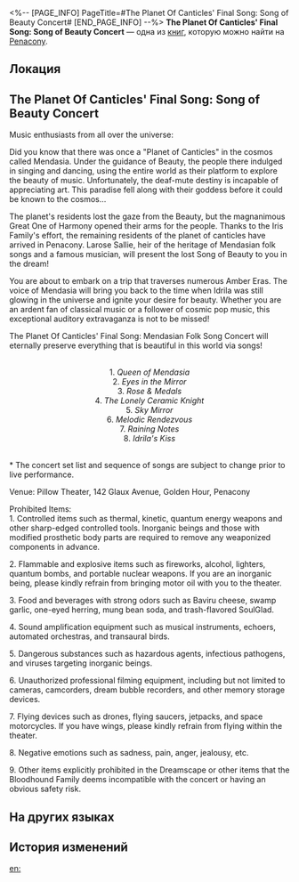 <%-- [PAGE_INFO]
PageTitle=#The Planet Of Canticles' Final Song: Song of Beauty Concert#
[END_PAGE_INFO] --%>
{{Дополнить}}
{{Книга Инфобокс
|id           = 302
|partIds      = 190561
|Название     = 
|Изображение  = Предмет Журнал Пенакония.png
|Мир          = Penacony
|Томов        = 1
|Автор        = <!--нужно добавить-->
|Описание     = An exquisite flyer promoting the Song of Beauty concert given out by the singer, Larose, along the Penacony streets.
|Том1         = {{tx}}
|Источник1    = {{tx|Отсутствует источник}}
|Персонажи    = Idrila
|Фракции      = Penacony
}}
'''The Planet Of Canticles' Final Song: Song of Beauty Concert''' — одна из [[Книги|книг]], которую можно найти на [[Penacony]].

==Локация==
{{Отметка карты|<!--название карты-->|<!--id отметки-->}}

==The Planet Of Canticles' Final Song: Song of Beauty Concert==
Music enthusiasts from all over the universe:

Did you know that there was once a "Planet of Canticles" in the cosmos called Mendasia. Under the guidance of Beauty, the people there indulged in singing and dancing, using the entire world as their platform to explore the beauty of music. Unfortunately, the deaf-mute destiny is incapable of appreciating art. This paradise fell along with their goddess before it could be known to the cosmos...

The planet's residents lost the gaze from the Beauty, but the magnanimous Great One of Harmony opened their arms for the people. Thanks to the Iris Family's effort, the remaining residents of the planet of canticles have arrived in Penacony. Larose Sallie, heir of the heritage of Mendasian folk songs and a famous musician, will present the lost Song of Beauty to you in the dream!

You are about to embark on a trip that traverses numerous Amber Eras. The voice of Mendasia will bring you back to the time when Idrila was still glowing in the universe and ignite your desire for beauty. Whether you are an ardent fan of classical music or a follower of cosmic pop music, this exceptional auditory extravaganza is not to be missed!

The Planet Of Canticles' Final Song: Mendasian Folk Song Concert will eternally preserve everything that is beautiful in this world via songs!

<div align="center">{{Размер|32|Set List}}<br />
1. ''Queen of Mendasia''<br />
2. ''Eyes in the Mirror''<br />
3. ''Rose & Medals''<br />
4. ''The Lonely Ceramic Knight''<br />
5. ''Sky Mirror''<br />
6. ''Melodic Rendezvous''<br />
7. ''Raining Notes''<br />
8. ''Idrila's Kiss''</div><br />* The concert set list and sequence of songs are subject to change prior to live performance.

Venue: Pillow Theater, 142 Glaux Avenue, Golden Hour, Penacony

Prohibited Items:<br />
1. Controlled items such as thermal, kinetic, quantum energy weapons and other sharp-edged controlled tools. Inorganic beings and those with modified prosthetic body parts are required to remove any weaponized components in advance.

2. Flammable and explosive items such as fireworks, alcohol, lighters, quantum bombs, and portable nuclear weapons. If you are an inorganic being, please kindly refrain from bringing motor oil with you to the theater.

3. Food and beverages with strong odors such as Baviru cheese, swamp garlic, one-eyed herring, mung bean soda, and trash-flavored SoulGlad.

4. Sound amplification equipment such as musical instruments, echoers, automated orchestras, and transaural birds.

5. Dangerous substances such as hazardous agents, infectious pathogens, and viruses targeting inorganic beings.

6. Unauthorized professional filming equipment, including but not limited to cameras, camcorders, dream bubble recorders, and other memory storage devices.

7. Flying devices such as drones, flying saucers, jetpacks, and space motorcycles. If you have wings, please kindly refrain from flying within the theater.

8. Negative emotions such as sadness, pain, anger, jealousy, etc.

9. Other items explicitly prohibited in the Dreamscape or other items that the Bloodhound Family deems incompatible with the concert or having an obvious safety risk.

==На других языках==
{{На других языках
|en   = The Planet Of Canticles' Final Song: Song of Beauty Concert
|zhs  = 声乐之星的绝唱•「纯美之歌」音乐会
|zht  = 聲樂之星的絕唱•「純美之歌」音樂會
|ja   = 歌の星から来た絶唱・「純美の歌」コンサート
|ko   = 성악의 별의 노래•「미의 노래」 음악회
|es   = Canción final del planeta de los cánticos: Concierto de la Canción de la Belleza
|fr   = Final de la Planète des cantiques&nbsp;: Chant de la Beauté
|ru   = Последняя песня планеты песнопений: «Песнь о Красоте»
|th   = คอนเสิร์ต "บทเพลงแห่งความงาม" - ยอดบทเพลงของดาวแห่งเสียงดนตรี
|vi   = Tuyệt Tác Hành Tinh Thánh Ca - Nhạc Hội "Khúc Ca Đẹp Thuần Khiết"
|de   = Das letzte Lied von Planet des Lobgesangs: Lied der Schönheit
|id   = Lagu Penutup Planet Nyanyian - Konser "Song of Beauty"
|pt   = A Última Música do Planeta dos Cânticos: Concerto da Canção da Beleza
}}

==История изменений==
{{История изменений|3.5}}

[[en:]]